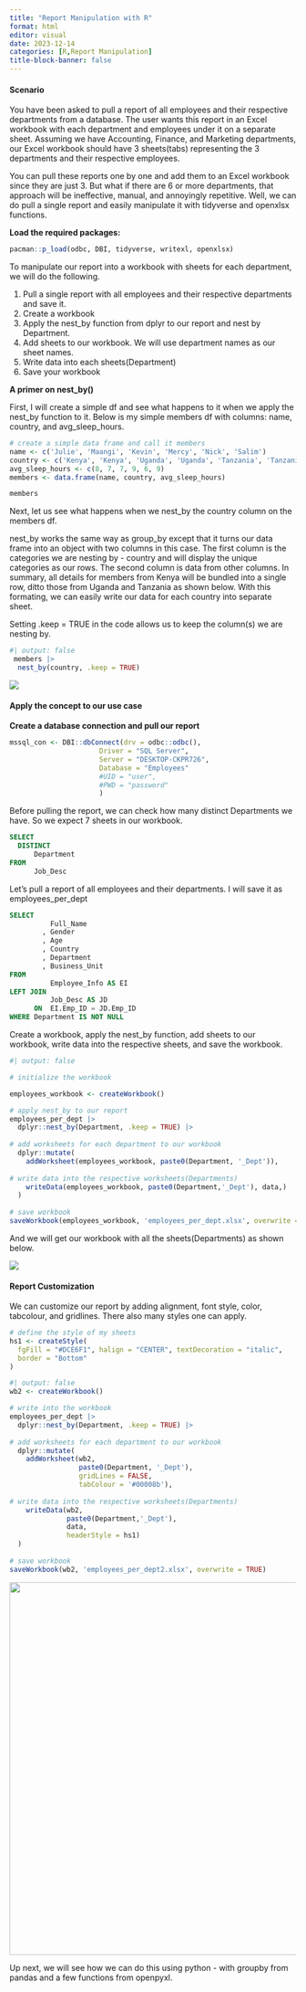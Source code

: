 ```yaml
---
title: "Report Manipulation with R"
format: html
editor: visual
date: 2023-12-14
categories: [R,Report Manipulation]
title-block-banner: false
---
```


#### **Scenario**

You have been asked to pull a report of all employees and their respective departments from a database. The user wants this report in an Excel workbook with each department and employees under it on a separate sheet. Assuming we have Accounting, Finance, and Marketing departments, our Excel workbook should have 3 sheets(tabs) representing the 3 departments and their respective employees.

You can pull these reports one by one and add them to an Excel workbook since they are just 3. But what if there are 6 or more departments, that approach will be ineffective, manual, and annoyingly repetitive. Well, we can do pull a single report and easily manipulate it with tidyverse and openxlsx functions.

**Load the required packages:**

```r
pacman::p_load(odbc, DBI, tidyverse, writexl, openxlsx)
```

To manipulate our report into a workbook with sheets for each department, we will do the following.

1.  Pull a single report with all employees and their respective departments and save it.
2.  Create a workbook
3.  Apply the nest_by function from dplyr to our report and nest by Department.
4.  Add sheets to our workbook. We will use department names as our sheet names.
5.  Write data into each sheets(Department)
6.  Save your workbook

**A primer on nest_by()**

First, I will create a simple df and see what happens to it when we apply the nest_by function to it. Below is my simple members df with columns: name, country, and avg_sleep_hours.

```r
# create a simple data frame and call it members
name <- c('Julie', 'Maangi', 'Kevin', 'Mercy', 'Nick', 'Salim') 
country <- c('Kenya', 'Kenya', 'Uganda', 'Uganda', 'Tanzania', 'Tanzania')
avg_sleep_hours <- c(8, 7, 7, 9, 6, 9)
members <- data.frame(name, country, avg_sleep_hours)

members
```

Next, let us see what happens when we nest_by the country column on the members df.

nest_by works the same way as group_by except that it turns our data frame into an object with two columns in this case. The first column is the categories we are nesting by - country and will display the unique categories as our rows. The second column is data from other columns. In summary, all details for members from Kenya will be bundled into a single row, ditto those from Uganda and Tanzania as shown below. With this formating, we can easily write our data for each country into separate sheet.

Setting .keep = TRUE in the code allows us to keep the column(s) we are nesting by.

```r
#| output: false
 members |>
  nest_by(country, .keep = TRUE)
```

![](/posts/Report manipulation/nest_by.png){fig-align="center"}

#### Apply the concept to our use case

**Create a database connection and pull our report**

```r
mssql_con <- DBI::dbConnect(drv = odbc::odbc(),
                      Driver = "SQL Server",
                      Server = "DESKTOP-CKPR726",
                      Database = "Employees"
                      #UID = "user",
                      #PWD = "password"
                      ) 
```

Before pulling the report, we can check how many distinct Departments we have. So we expect 7 sheets in our workbook.

```sql
SELECT
  DISTINCT
      Department
FROM
      Job_Desc
```

Let's pull a report of all employees and their departments. I will save it as employees_per_dept

```sql

SELECT
          Full_Name
        , Gender
        , Age
        , Country
        , Department
        , Business_Unit
FROM 
          Employee_Info AS EI
LEFT JOIN
          Job_Desc AS JD
      ON  EI.Emp_ID = JD.Emp_ID
WHERE Department IS NOT NULL
```

Create a workbook, apply the nest_by function, add sheets to our workbook, write data into the respective sheets, and save the workbook.

```r
#| output: false

# initialize the workbook

employees_workbook <- createWorkbook()

# apply nest_by to our report
employees_per_dept |> 
  dplyr::nest_by(Department, .keep = TRUE) |> 
  
# add worksheets for each department to our workbook
  dplyr::mutate(
    addWorksheet(employees_workbook, paste0(Department, '_Dept')),
    
# write data into the respective worksheets(Departments)
    writeData(employees_workbook, paste0(Department,'_Dept'), data,)
  ) 
   
# save workbook
saveWorkbook(employees_workbook, 'employees_per_dept.xlsx', overwrite = TRUE)
```

And we will get our workbook with all the sheets(Departments) as shown below.

![](nest_by_depts.png){fig-align="center"}

#### Report Customization

We can customize our report by adding alignment, font style, color, tabcolour, and gridlines. There also many styles one can apply.

```r
# define the style of my sheets
hs1 <- createStyle(
  fgFill = "#DCE6F1", halign = "CENTER", textDecoration = "italic",
  border = "Bottom"
)
```

```r
#| output: false
wb2 <- createWorkbook()

# write into the workbook
employees_per_dept |> 
  dplyr::nest_by(Department, .keep = TRUE) |> 
  
# add worksheets for each department to our workbook
  dplyr::mutate(
    addWorksheet(wb2, 
                 paste0(Department, '_Dept'), 
                 gridLines = FALSE, 
                 tabColour = '#00008b'),
    
# write data into the respective worksheets(Departments)
    writeData(wb2, 
              paste0(Department,'_Dept'), 
              data, 
              headerStyle = hs1)
  ) 
   
# save workbook
saveWorkbook(wb2, 'employees_per_dept2.xlsx', overwrite = TRUE)
```

![](custom.png){fig-align="center" width="653"}

Up next, we will see how we can do this using python - with groupby from pandas and a few functions from openpyxl.
